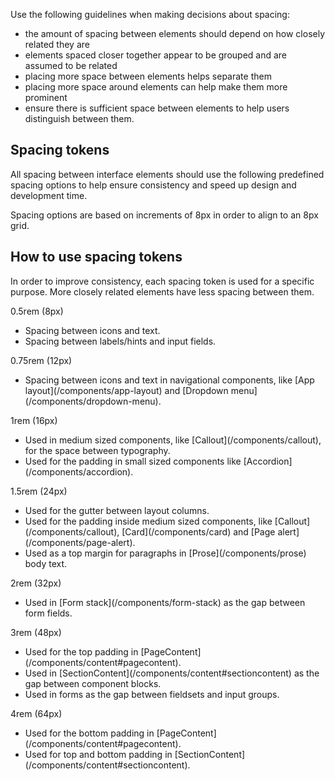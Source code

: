 Use the following guidelines when making decisions about spacing:

- the amount of spacing between elements should depend on how closely related they are
- elements spaced closer together appear to be grouped and are assumed to be related
- placing more space between elements helps separate them
- placing more space around elements can help make them more prominent
- ensure there is sufficient space between elements to help users distinguish between them.

## Spacing tokens

All spacing between interface elements should use the following
predefined spacing options to help ensure consistency and speed up
design and development time.

Spacing options are based on increments of 8px in order to align to
an 8px grid.

<SpacingTokenChart />

## How to use spacing tokens

In order to improve consistency, each spacing token is used for a
specific purpose. More closely related elements have less spacing
between them.

<SummaryList>
	<SummaryListItem>
		<SummaryListItemTerm>0.5rem (8px)</SummaryListItemTerm>
		<SummaryListItemDescription>
			<ul>
				<li>Spacing between icons and text.</li>
				<li>Spacing between labels/hints and input fields.</li>
			</ul>
		</SummaryListItemDescription>
	</SummaryListItem>
	<SummaryListItem>
		<SummaryListItemTerm>0.75rem (12px)</SummaryListItemTerm>
		<SummaryListItemDescription>
			<ul>
				<li>
					Spacing between icons and text in navigational components, like [App
					layout](/components/app-layout) and [Dropdown
					menu](/components/dropdown-menu).
				</li>
			</ul>
		</SummaryListItemDescription>
	</SummaryListItem>
	<SummaryListItem>
		<SummaryListItemTerm>1rem (16px)</SummaryListItemTerm>
		<SummaryListItemDescription>
			<ul>
				<li>
					Used in medium sized components, like [Callout](/components/callout),
					for the space between typography.
				</li>
				<li>
					Used for the padding in small sized components like
					[Accordion](/components/accordion).
				</li>
			</ul>
		</SummaryListItemDescription>
	</SummaryListItem>
	<SummaryListItem>
		<SummaryListItemTerm>1.5rem (24px)</SummaryListItemTerm>
		<SummaryListItemDescription>
			<ul>
				<li>Used for the gutter between layout columns.</li>
				<li>
					Used for the padding inside medium sized components, like
					[Callout](/components/callout), [Card](/components/card) and [Page
					alert](/components/page-alert).
				</li>
				<li>
					Used as a top margin for paragraphs in [Prose](/components/prose) body
					text.
				</li>
			</ul>
		</SummaryListItemDescription>
	</SummaryListItem>
	<SummaryListItem>
		<SummaryListItemTerm>2rem (32px)</SummaryListItemTerm>
		<SummaryListItemDescription>
			<ul>
				<li>
					Used in [Form stack](/components/form-stack) as the gap between form
					fields.
				</li>
			</ul>
		</SummaryListItemDescription>
	</SummaryListItem>
	<SummaryListItem>
		<SummaryListItemTerm>3rem (48px)</SummaryListItemTerm>
		<SummaryListItemDescription>
			<ul>
				<li>
					Used for the top padding in
					[PageContent](/components/content#pagecontent).
				</li>
				<li>
					Used in [SectionContent](/components/content#sectioncontent) as the
					gap between component blocks.
				</li>
				<li>Used in forms as the gap between fieldsets and input groups.</li>
			</ul>
		</SummaryListItemDescription>
	</SummaryListItem>
	<SummaryListItem>
		<SummaryListItemTerm>4rem (64px)</SummaryListItemTerm>
		<SummaryListItemDescription>
			<ul>
				<li>
					Used for the bottom padding in
					[PageContent](/components/content#pagecontent).
				</li>
				<li>
					Used for top and bottom padding in
					[SectionContent](/components/content#sectioncontent).
				</li>
			</ul>
		</SummaryListItemDescription>
	</SummaryListItem>
</SummaryList>
